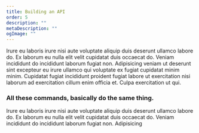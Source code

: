 ```yaml
---
title: Building an API
order: 5
description: ""
metaDescription: ""
ogImage: ""
---
```



Irure eu laboris irure nisi aute voluptate aliquip duis deserunt ullamco labore do. Ex laborum eu nulla elit velit cupidatat duis occaecat do. Veniam incididunt do incididunt laborum fugiat non. Adipisicing veniam ut deserunt sint excepteur eu irure ullamco qui voluptate ex fugiat cupidatat minim minim. Cupidatat fugiat incididunt proident fugiat labore ut exercitation nisi laborum ad exercitation cillum enim officia et. Culpa exercitation ut qui.

<Heading number="01" heading="Installing" subheading="Getting up and Running" />

### All these commands, basically do the same thing.

Irure eu laboris irure nisi aute voluptate aliquip duis deserunt ullamco labore do. Ex laborum eu nulla elit velit cupidatat duis occaecat do. Veniam incididunt do incididunt laborum fugiat non. Adipisicing
